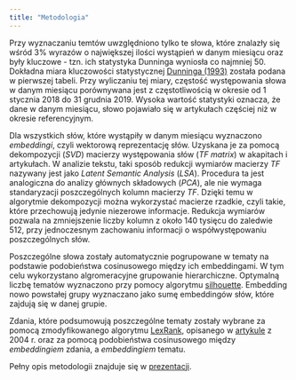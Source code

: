 ```yaml
---
title: "Metodologia"
---
```


Przy wyznaczaniu temtów uwzględniono tylko te słowa, które znalazły się wśród 3% wyrazów o największej ilości wystąpień w danym miesiącu oraz były kluczowe - tzn. ich statystyka Dunninga wyniosła co najmniej 50. Dokładna miara kluczowości statystycznej [Dunninga (1993)](http://citeseerx.ist.psu.edu/viewdoc/summary?doi=10.1.1.14.5962) została podana w pierwszej tabeli. Przy wyliczaniu tej miary, częstość występowania słowa w danym miesiącu porównywana jest z częstotliwością w okresie od 1 stycznia 2018 do 31 grudnia 2019. Wysoka wartość statystyki oznacza, że dane w danym miesiącu, słowo pojawiało się w artykułach częściej niż w okresie referencyjnym.

Dla wszystkich słów, które wystąpiły w danym miesiącu wyznaczono *embeddingi*, czyli wektorową reprezentację słów. Uzyskana je za pomocą dekompozycji (*SVD*) macierzy występowania słów (*TF matrix*) w akapitach i artykułach. W analizie tekstu, taki sposób redukcji wymiarów macierzy *TF* nazywany jest jako *Latent Semantic Analysis* (*LSA*). Procedura ta jest analogiczna do analizy głównych składowych (*PCA*), ale nie wymaga standaryzacji poszczególnych kolumn macierzy *TF*. Dzięki temu w algorytmie dekompozycji można wykorzystać macierze rzadkie, czyli takie, które przechowują jedynie niezerowe informacje. Redukcja wymiarów pozwala na zmniejszenie liczby kolumn z około 140 tysięcu do zaledwie 512, przy jednoczesnym zachowaniu informacji o współwystępowaniu poszczególnych słów. 

Poszczególne słowa zostały automatycznie pogrupowane w tematy na podstawie podobieństwa cosinusowego między ich embeddingami. W tym celu wykorzystano algromeracyjne grupowanie hierarchiczne. Optymalną liczbę tematów wyznaczono przy pomocy algorytmu [silhouette](https://en.wikipedia.org/wiki/Silhouette_(clustering)). Embedding nowo powstałej grupy wyznaczano jako sumę embeddingów słów, które zajdują się w danej grupie.

Zdania, które podsumowują poszczególne tematy zostały wybrane za pomocą zmodyfikowanego algorytmu [LexRank](https://blog.nus.edu.sg/soctalent/2010/02/11/a-brief-summary-of-lexrank-graph-based-lexical-centrality-as-salience-in-text-summarization/), opisanego w [artykule](https://pdfs.semanticscholar.org/44fc/a068eecce2203d111213e3691647914a3945.pdf) z 2004 r. oraz za pomocą podobieństwa cosinusowego między *embeddingiem* zdania, a *embeddingiem* tematu.

Pełny opis metodologii znajduje się w [prezentacji](https://jkubajek.github.io/News_Selector/News_Selector.pdf).
